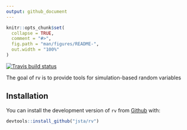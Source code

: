 ```yaml
---
output: github_document
---
```


<!-- README.md is generated from README.Rmd. Please edit that file -->

```r
knitr::opts_chunk$set(
  collapse = TRUE,
  comment = "#>",
  fig.path = "man/figures/README-",
  out.width = "100%"
)
```

[![Travis build status](https://travis-ci.org/jsta/rv.svg?branch=master)](https://travis-ci.org/jsta/rv)

The goal of rv is to provide tools for simulation-based random variables

## Installation

You can install the development version of `rv` from [Github](https://github.com/jsta/rv) with:

``` r
devtools::install_github("jsta/rv")
```
